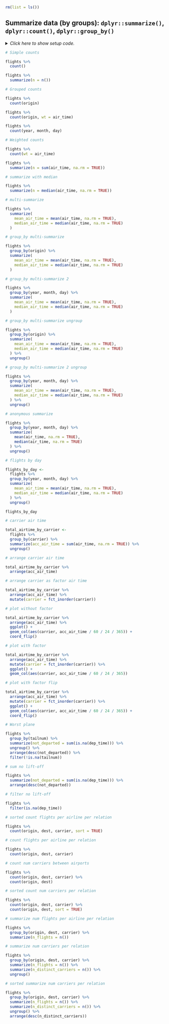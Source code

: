 ```r
rm(list = ls())
```


## Summarize data (by groups): `dplyr::summarize()`, `dplyr::count()`, `dplyr::group_by()`

<details><summary>*Click here to show setup code.*</summary>
```r
### Summarize data (by groups): `dplyr::summarize()`, `dplyr::count()`, `dplyr::group_by()`

```
```r
library(tidyverse)
library(nycflights13)

library(conflicted)
conflict_prefer("filter", "dplyr")
conflict_prefer("lag", "dplyr")
```
</details>


```r
# Simple counts
```
```r
flights %>%
  count()

flights %>%
  summarize(n = n())
```


```r
# Grouped counts
```
```r
flights %>%
  count(origin)

flights %>%
  count(origin, wt = air_time)

flights %>%
  count(year, month, day)
```


```r
# Weighted counts
```
```r
flights %>%
  count(wt = air_time)

flights %>%
  summarize(n = sum(air_time, na.rm = TRUE))
```


```r
# summarize with median
```
```r
flights %>%
  summarize(n = median(air_time, na.rm = TRUE))
```


```r
# multi-summarize
```
```r
flights %>%
  summarize(
    mean_air_time = mean(air_time, na.rm = TRUE),
    median_air_time = median(air_time, na.rm = TRUE)
  )
```


```r
# group_by multi-summarize
```
```r
flights %>%
  group_by(origin) %>%
  summarize(
    mean_air_time = mean(air_time, na.rm = TRUE),
    median_air_time = median(air_time, na.rm = TRUE)
  )
```


```r
# group_by multi-summarize 2
```
```r
flights %>%
  group_by(year, month, day) %>%
  summarize(
    mean_air_time = mean(air_time, na.rm = TRUE),
    median_air_time = median(air_time, na.rm = TRUE)
  )
```


```r
# group_by multi-summarize ungroup
```
```r
flights %>%
  group_by(origin) %>%
  summarize(
    mean_air_time = mean(air_time, na.rm = TRUE),
    median_air_time = median(air_time, na.rm = TRUE)
  ) %>%
  ungroup()
```


```r
# group_by multi-summarize 2 ungroup
```
```r
flights %>%
  group_by(year, month, day) %>%
  summarize(
    mean_air_time = mean(air_time, na.rm = TRUE),
    median_air_time = median(air_time, na.rm = TRUE)
  ) %>%
  ungroup()
```


```r
# anonymous summarize
```
```r
flights %>%
  group_by(year, month, day) %>%
  summarize(
    mean(air_time, na.rm = TRUE),
    median(air_time, na.rm = TRUE)
  ) %>%
  ungroup()
```


```r
# flights by day
```
```r
flights_by_day <-
  flights %>%
  group_by(year, month, day) %>%
  summarize(
    mean_air_time = mean(air_time, na.rm = TRUE),
    median_air_time = median(air_time, na.rm = TRUE)
  ) %>%
  ungroup()

flights_by_day
```


```r
# carrier air time
```
```r
total_airtime_by_carrier <-
  flights %>%
  group_by(carrier) %>%
  summarize(acc_air_time = sum(air_time, na.rm = TRUE)) %>%
  ungroup()
```


```r
# arrange carrier air time
```
```r
total_airtime_by_carrier %>%
  arrange(acc_air_time)
```


```r
# arrange carrier as factor air time
```
```r
total_airtime_by_carrier %>%
  arrange(acc_air_time) %>%
  mutate(carrier = fct_inorder(carrier))
```


```r
# plot without factor
```
```r
total_airtime_by_carrier %>%
  arrange(acc_air_time) %>%
  ggplot() +
  geom_col(aes(carrier, acc_air_time / 60 / 24 / 365)) +
  coord_flip()
```


```r
# plot with factor
```
```r
total_airtime_by_carrier %>%
  arrange(acc_air_time) %>%
  mutate(carrier = fct_inorder(carrier)) %>%
  ggplot() +
  geom_col(aes(carrier, acc_air_time / 60 / 24 / 365))
```


```r
# plot with factor flip
```
```r
total_airtime_by_carrier %>%
  arrange(acc_air_time) %>%
  mutate(carrier = fct_inorder(carrier)) %>%
  ggplot() +
  geom_col(aes(carrier, acc_air_time / 60 / 24 / 365)) +
  coord_flip()
```


```r
# Worst plane
```
```r
flights %>%
  group_by(tailnum) %>%
  summarize(not_departed = sum(is.na(dep_time))) %>%
  ungroup() %>%
  arrange(desc(not_departed)) %>%
  filter(!is.na(tailnum))
```


```r
# sum no lift-off
```
```r
flights %>%
  summarize(not_departed = sum(is.na(dep_time))) %>%
  arrange(desc(not_departed))
```


```r
# filter no lift-off
```
```r
flights %>%
  filter(is.na(dep_time))
```


```r
# sorted count flights per airline per relation
```
```r
flights %>%
  count(origin, dest, carrier, sort = TRUE)
```


```r
# count flights per airline per relation
```
```r
flights %>%
  count(origin, dest, carrier)
```


```r
# count num carriers between airports
```
```r
flights %>%
  count(origin, dest, carrier) %>%
  count(origin, dest)
```


```r
# sorted count num carriers per relation
```
```r
flights %>%
  count(origin, dest, carrier) %>%
  count(origin, dest, sort = TRUE)
```


```r
# summarize num flights per airline per relation
```
```r
flights %>%
  group_by(origin, dest, carrier) %>%
  summarize(n_flights = n())
```


```r
# summarize num carriers per relation
```
```r
flights %>%
  group_by(origin, dest, carrier) %>%
  summarize(n_flights = n()) %>%
  summarize(n_distinct_carriers = n()) %>%
  ungroup()
```


```r
# sorted summarize num carriers per relation
```
```r
flights %>%
  group_by(origin, dest, carrier) %>%
  summarize(n_flights = n()) %>%
  summarize(n_distinct_carriers = n()) %>%
  ungroup() %>%
  arrange(desc(n_distinct_carriers))
```
